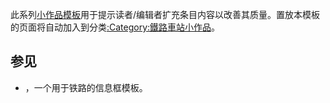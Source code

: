 <noinclude>{{template doc page viewed directly}}</noinclude>

此系列[[:Category:小作品模板|小作品模板]]用于提示读者/编辑者扩充条目内容以改善其质量。置放本模板的页面将自动加入到分类[[:Category:鐵路車站小作品]]。

== 参见 ==
* {{tl|Infobox rail system-route}}，一个用于铁路的信息框模板。